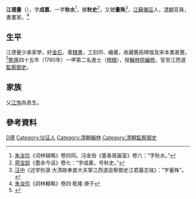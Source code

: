 '''江德量'''（{{bd|1752年||1793年|catIdx=J江}}），字'''成嘉'''，一字'''秋水'''<ref>[[朱汝珍|朱汝珍]]《词林辑略》卷四同。冯金伯《墨香居画室》卷六：“字秋水。”</ref>，號'''秋史'''<ref>[[蒋宝龄|蒋宝龄]]《墨余今话》卷七：“字成嘉，号秋史。”</ref>，又號'''量殊'''<ref>[[汪中|汪中]]《述学别录·大清故奉直大夫掌江西道监察御史江君墓志铭》：“字量殊”。</ref>，[[江蘇|江蘇]][[儀征|儀征]]人，[[清朝|清朝]]官員，書畫家。<ref>[[朱汝珍|朱汝珍]]《詞林輯略》卷四·乾隆 庚子</ref>

== 生平 ==
江德量少承家學，好[[金石|金石]]，善[[隸書|隸書]]，工刻印、繪畫，收藏舊拓碑版及宋本書甚豐。<ref>{{cite web | language =  | publisher = 中華博物審編委員會 | title = 中國古代名人錄：江德量 | url = http://www.gg-art.com/dictionary/dcontent_b.php?bookid=34&name=%A6%BF&proname=&keywords=&bookdetailid=14376&strokes=0 | author =  | date =  | accessdate =  | archive-date = 2019-09-01 | archive-url = https://web.archive.org/web/20190901190621/http://www.gg-art.com/dictionary/dcontent_b.php?bookid=34&name=%A6%BF&proname=&keywords=&bookdetailid=14376&strokes=0 | dead-url = yes }}</ref>[[乾隆|乾隆]]四十五年（1780年）一甲第二名進士（[[榜眼|榜眼]]），授[[翰林院|翰林院]][[編修|編修]]，官至江西道[[監察御史|監察御史]]。

== 家族 ==
父[[江恂|江恂]]為貢生。

==參考資料==
{{reflist}}

{{乾隆四十五年庚子恩科殿試金榜}}

{{Authority control}}

{{DEFAULTSORT:Jiang江}}
[[Category:江姓|D德]]
[[Category:仪征人|Category:仪征人]]
[[Category:清朝翰林|Category:清朝翰林]]
[[Category:清朝監察御史|Category:清朝監察御史]]


{{清朝人物小作品}}